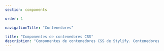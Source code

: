 ```yaml
---
section: components

order: 1

navigationTitle: "Contenedores"

title: "Componentes de contenedores CSS"
description: "Componentes de contenedores CSS de Stylify. Contenedores CSS preparados para tu próximo proyecto web. Copy&Paste, sin framework CSS"
---
```


<InteractivePreview
	class="margin-bottom:48px"
	min-height="310"
	title="Contenedores"
	htmlSnippet="components/containers"
/>
